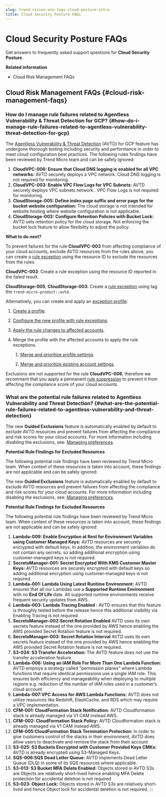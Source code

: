 ```yaml
---
slug: trend-vision-one-faqs-cloud-posture-intro
title: Cloud Security Posture FAQs
---
```

# Cloud Security Posture FAQs

Get answers to frequently asked support questions for **Cloud Security Posture**.

**Related information**

- Cloud Risk Management FAQs

## Cloud Risk Management FAQs {#cloud-risk-management-faqs}

### How do I manage rule failures related to Agentless Vulnerability & Threat Detection for GCP? {#how-do-i-manage-rule-failures-related-to-agentless-vulnerability-threat-detection-for-gcp}

The [Agentless Vulnerability & Threat Detection](https://docs.trendmicro.com/en-us/documentation/article/trend-vision-one-agentless-vulnerability-threat) (AVTD) for GCP feature has undergone thorough testing including security and performance in order to meet cloud configuration best practices. The following rules findings have been reviewed by Trend Micro team and can be safely ignored:

1.  **CloudVPC-006: Ensure that Cloud DNS logging is enabled for all VPC networks:** AVTD securely deploys a VPC network. Cloud DNS logging is not required for monitoring.
2.  **CloudVPC-003: Enable VPC Flow Logs for VPC Subnets:** AVTD securely deploys VPC subnets network . VPC Flow Logs is not required for monitoring.
3.  **CloudStorage-005: Define index page suffix and error page for the bucket website configuration:** The cloud storage is not intended for website hosting where website configuration is not applicable.
4.  **CloudStorage-003:** **Configure Retention Policies with Bucket Lock:** AVTD sets retention policy for the cloud storage. Not enforcing the bucket lock feature to allow flexibility to adjust the policy.

**What to do next?**

To prevent failures for the rule **CloudVPC-003** from affecting compliance of your cloud accounts, exclude AVTD resources from the rules above, you can create a [rule exception](https://docs.trendmicro.com/en-us/documentation/article/trend-vision-one-rules-configuration) using the resource ID to exclude the resources from the rules.

**CloudVPC-003**: Create a rule exception using the resource ID reported in the failed result.

**CloudStorage-005**, **CloudStorage-003**: Create a [rule exception](https://docs.trendmicro.com/en-us/documentation/article/trend-vision-one-rules-configuration) using tag the `trend-micro-product::avtd`.

Alternatively, you can create and apply an [exception profile](https://docs.trendmicro.com/en-us/documentation/article/trend-vision-one-rule-setting-profiles-cloud-posture):

1.  [Create a profile](https://docs.trendmicro.com/en-us/documentation/article/trend-vision-one-rule-setting-profiles-cloud-posture).

2.  [Configure the new profile with rule exceptions](https://docs.trendmicro.com/en-us/documentation/article/trend-vision-one-rules-configuration).

3.  [Apply the rule changes to affected accounts](https://docs.trendmicro.com/en-us/documentation/article/trend-vision-one-rules-configuration).

4.  Merge the profile with the affected accounts to apply the rule exceptions.

    1.  [Merge and prioritize profile settings](https://docs.trendmicro.com/en-us/documentation/article/trend-vision-one-rule-setting-profiles-cloud-posture).

    2.  [Merge and prioritize existing account settings](https://docs.trendmicro.com/en-us/documentation/article/trend-vision-one-rule-setting-profiles-cloud-posture).

Exclusions are not supported for the rule **CloudVPC-006**, therefore we recomment that you apply a permanent [rule suppression](https://docs.trendmicro.com/en-us/documentation/arhttps://docs.trendmicro.com/en-us/documentation/article/trend-vision-one-rules-suppress-check) to prevent it from affecting the compliance score of your cloud accounts.

### What are the potential rule failures related to Agentless Vulnerability and Threat Detection? {#what-are-the-potential-rule-failures-related-to-agentless-vulnerability-and-threat-detection}

The new **Guided Exclusions** feature is automatically enabled by default to exclude AVTD resources and prevent failures from affecting the compliance and risk scores for your cloud accounts. For more information including disabling the exclusions, see: [Managing preferences](managing-preferences.mdx).

**Potential Rule Findings for Excluded Resources**

The following potential rule findings have been reviewed by Trend Micro team. When context of these resources is taken into account, these findings are not applicable and can be safely ignored:

The new **Guided Exclusions** feature is automatically enabled by default to exclude AVTD resources and prevent failures from affecting the compliance and risk scores for your cloud accounts. For more information including disabling the exclusions, see: [Managing preferences](https://docs.trendmicro.com/en-us/documentation/article/trend-vision-one-managing-preferences).

**Potential Rule Findings for Excluded Resources**

The following potential rule findings have been reviewed by Trend Micro team. When context of these resources is taken into account, these findings are not applicable and can be safely ignored:

1.  **Lambda-009: Enable Encryption at Rest for Environment Variables using Customer Managed Keys:** AVTD resources are securely encrypted with default keys. In addition, the environment variables do not contain any secrets, so adding additional encryption using customer-managed keys is not required.
2.  **SecretsManager-001: Secret Encrypted With KMS Customer Master Keys:** AVTD resources are securely encrypted with default keys so adding additional encryption using customer-managed keys is not required.
3.  **Lambda-001: Lambda Using Latest Runtime Environment:** AVTD ensures that all our Lambdas use a **Supported Runtime Environment** with no **End Of Life** date. All supported runtime environments receive frequent security updates from AWS.
4.  **Lambda-003: Lambda Tracing Enabled** : AVTD ensures that this feature is throughly tested before the release hence this additional visibility via Enabling Tracing is not required.
5.  **SecretsManager-002:Secret Rotation Enabled** AVTD uses its own secrets feature instead of the one provided by AWS hence enabling the AWS provided Secret Rotation feature is not required.
6.  **SecretsManager-003: Secret Rotation Interval** AVTD uses its own secrets feature instead of the one provided by AWS hence enabling the AWS provided Secret Rotation feature is not required.
7.  **S3-024: S3 Transfer Acceleration:** The AVTD feature does not use the transfer acceleration feature.
8.  **Lambda-006: Using an IAM Role For More Than One Lambda Function:** AVTD employs a strategy called "permission planes” where Lambda functions that require identical permissions use a single IAM role. This ensures both efficiency and manageability when deploying to multiple regions e.g. reduction of the number of IAM roles used in a customer’s cloud account
9.  **Lambda-007:VPC Access for AWS Lambda Functions:** AVTD does not utilize resources like Redshift, ElastiCache, and RDS which may require a VPC implementation.
10. **CFM-001: CloudFormation Stack Notification:** AVTD Cloudformation stack is already managed via V1 CAM instead AWS.
11. **CFM-002: CloudFormation Stack Policy:** AVTD Cloudformation stack is already managed via V1 CAM instead AWS.
12. **CFM-005:CloudFormation Stack Termination Protection:** In order to give customers control of the stacks in their environment, AVTD does allow users to deactivate and remove the stack from their account
13. **S3-025: S3 Buckets Encrypted with Customer Provided Keys CMKs:** AVTD is already encrypted using S3-Managed Keys.
14. **SQS-006:SQS Dead Letter Queue:** AVTD implements Dead Letter Queue (DLQ) in some of its SQS resources where applicable.
15. **S3-013: S3 Bucket MFA Delete Enabled:** Objects stored in AVTD S3s are Objects are relatively short-lived hence enabling MFA Delete protection for accidental deletion is not required
16. **S3-023: Object Lock:** Objects stored in AVTD S3s are relatively short-lived and hence Object lock for accidental deletion is not required.
:::
